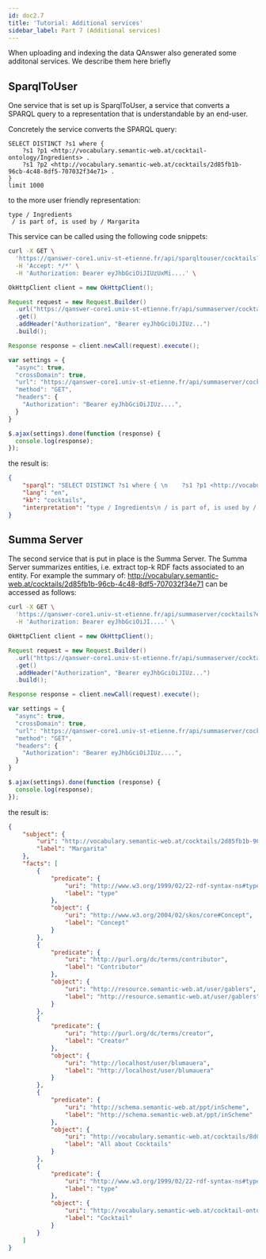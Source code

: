 ```yaml
---
id: doc2.7
title: 'Tutorial: Additional services'
sidebar_label: Part 7 (Additional services)
---
```


When uploading and indexing the data QAnswer also generated some additonal services. 
We describe them here briefly  

## SparqlToUser

One service that is set up is SparqlToUser, a service that converts a SPARQL query to
a representation that is understandable by an end-user.

Concretely the service converts the SPARQL query:

```sparql 
SELECT DISTINCT ?s1 where { 
    ?s1 ?p1 <http://vocabulary.semantic-web.at/cocktail-ontology/Ingredients> .
    ?s1 ?p2 <http://vocabulary.semantic-web.at/cocktails/2d85fb1b-96cb-4c48-8df5-707032f34e71> . 
}
limit 1000
```
 
to the more user friendly representation:

```
type / Ingredients
 / is part of, is used by / Margarita
```

This service can be called using the following code snippets:

<Tabs>
<TabItem value='bash' label='cURL' default>

```bash
curl -X GET \
  'https://qanswer-core1.univ-st-etienne.fr/api/sparqltouser/cocktails?sparql=SELECT%20DISTINCT%20?s1%20where%20{%20%0A%20%20%20%20?s1%20?p1%20%3Chttp://vocabulary.semantic-web.at/cocktail-ontology/Ingredients%3E%20.%0A%20%20%20%20?s1%20?p2%20%3Chttp://vocabulary.semantic-web.at/cocktails/2d85fb1b-96cb-4c48-8df5-707032f34e71%3E%20.%20%0A}%0Alimit%201000&lang=en' \
  -H 'Accept: */*' \
  -H 'Authorization: Bearer eyJhbGciOiJIUzUxMi....' \
```

</TabItem>

<TabItem value='java' label='Java'>

```java 
OkHttpClient client = new OkHttpClient();

Request request = new Request.Builder()
  .url("https://qanswer-core1.univ-st-etienne.fr/api/summaserver/cocktails?entity=http://vocabulary.semantic-web.at/cocktails/2d85fb1b-96cb-4c48-8df5-707032f34e71&topk=5&language=en")
  .get()
  .addHeader("Authorization", "Bearer eyJhbGciOiJIUz...")
  .build();

Response response = client.newCall(request).execute();
```

</TabItem>

<TabItem value='js' label='JavaScript'>

```js
var settings = {
  "async": true,
  "crossDomain": true,
  "url": "https://qanswer-core1.univ-st-etienne.fr/api/summaserver/cocktails?entity=http://vocabulary.semantic-web.at/cocktails/2d85fb1b-96cb-4c48-8df5-707032f34e71&topk=5&language=en",
  "method": "GET",
  "headers": {
    "Authorization": "Bearer eyJhbGciOiJIUz....",
  }
}

$.ajax(settings).done(function (response) {
  console.log(response);
});
```

</TabItem>
</Tabs>

the result is:

```json
{
    "sparql": "SELECT DISTINCT ?s1 where { \n    ?s1 ?p1 <http://vocabulary.semantic-web.at/cocktail-ontology/Ingredients> .\n    ?s1 ?p2 <http://vocabulary.semantic-web.at/cocktails/2d85fb1b-96cb-4c48-8df5-707032f34e71> . \n}\nlimit 1000",
    "lang": "en",
    "kb": "cocktails",
    "interpretation": "type / Ingredients\n / is part of, is used by / Margarita"
}
```

## Summa Server

The second service that is put in place is the Summa Server. The Summa Server summarizes 
entities, i.e. extract top-k RDF facts associated to an entity. For example the summary of:
 http://vocabulary.semantic-web.at/cocktails/2d85fb1b-96cb-4c48-8df5-707032f34e71
can be accessed as follows:

<Tabs>
<TabItem value='bash' label='cURL' default>

```bash
curl -X GET \
  'https://qanswer-core1.univ-st-etienne.fr/api/summaserver/cocktails?entity=http://vocabulary.semantic-web.at/cocktails/2d85fb1b-96cb-4c48-8df5-707032f34e71&topk=5&language=en' \
  -H 'Authorization: Bearer eyJhbGciOiJI....' \
```

</TabItem>

<TabItem value='java' label='Java'>

```java
OkHttpClient client = new OkHttpClient();

Request request = new Request.Builder()
  .url("https://qanswer-core1.univ-st-etienne.fr/api/summaserver/cocktails?entity=http://vocabulary.semantic-web.at/cocktails/2d85fb1b-96cb-4c48-8df5-707032f34e71&topk=5&language=en")
  .get()
  .addHeader("Authorization", "Bearer eyJhbGciOiJIUz...")
  .build();

Response response = client.newCall(request).execute();
```

</TabItem>

<TabItem value='js' label='JavaScript'>

```js
var settings = {
  "async": true,
  "crossDomain": true,
  "url": "https://qanswer-core1.univ-st-etienne.fr/api/summaserver/cocktails?entity=http://vocabulary.semantic-web.at/cocktails/2d85fb1b-96cb-4c48-8df5-707032f34e71&topk=5&language=en",
  "method": "GET",
  "headers": {
    "Authorization": "Bearer eyJhbGciOiJIUz....",
  }
}

$.ajax(settings).done(function (response) {
  console.log(response);
});
```

</TabItem>
</Tabs>


the result is:

```json
{
    "subject": {
        "uri": "http://vocabulary.semantic-web.at/cocktails/2d85fb1b-96cb-4c48-8df5-707032f34e71",
        "label": "Margarita"
    },
    "facts": [
        {
            "predicate": {
                "uri": "http://www.w3.org/1999/02/22-rdf-syntax-ns#type",
                "label": "type"
            },
            "object": {
                "uri": "http://www.w3.org/2004/02/skos/core#Concept",
                "label": "Concept"
            }
        },
        {
            "predicate": {
                "uri": "http://purl.org/dc/terms/contributor",
                "label": "Contributor"
            },
            "object": {
                "uri": "http://resource.semantic-web.at/user/gablers",
                "label": "http://resource.semantic-web.at/user/gablers"
            }
        },
        {
            "predicate": {
                "uri": "http://purl.org/dc/terms/creator",
                "label": "Creator"
            },
            "object": {
                "uri": "http://localhost/user/blumauera",
                "label": "http://localhost/user/blumauera"
            }
        },
        {
            "predicate": {
                "uri": "http://schema.semantic-web.at/ppt/inScheme",
                "label": "http://schema.semantic-web.at/ppt/inScheme"
            },
            "object": {
                "uri": "http://vocabulary.semantic-web.at/cocktails/8d052dfc-44bf-4985-8ce3-4564570a161b",
                "label": "All about Cocktails"
            }
        },
        {
            "predicate": {
                "uri": "http://www.w3.org/1999/02/22-rdf-syntax-ns#type",
                "label": "type"
            },
            "object": {
                "uri": "http://vocabulary.semantic-web.at/cocktail-ontology/Cocktail",
                "label": "Cocktail"
            }
        }
    ]
}
```


